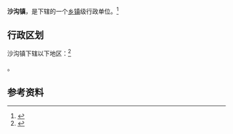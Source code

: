 {{中国乡级行政区|37/04/03/101/000}}

'''沙沟镇'''，是{{PRC admin/fullname|37/04/03/101/000|3}}下辖的一个[[乡镇|乡镇]]级行政单位。<ref>{{PRC admin/ref sgc|{{PRC admin/parent|37/04/03/101/000}}}}</ref>

== 行政区划 ==

沙沟镇下辖以下地区：<ref>{{PRC admin/ref sgc|37/04/03/101/000}}</ref>

{{PRC admin/children|37/04/03/101/000}}。

== 参考资料 ==

{{reflist}}

{{行政区划小作品}}
{{PRC admin/navcat|37/04/03/101/000}}